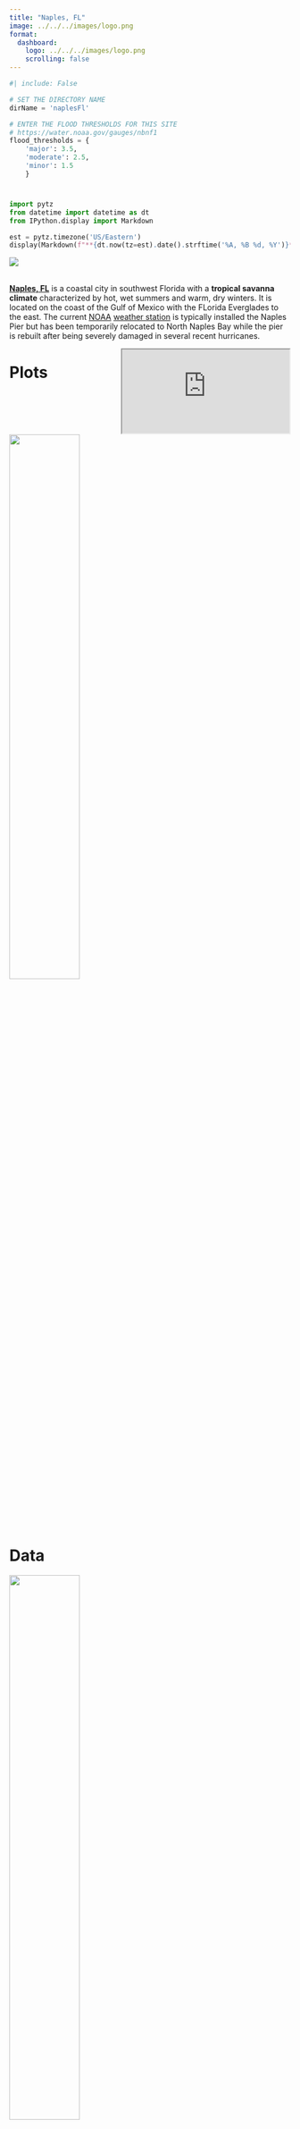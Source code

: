 ```yaml
---
title: "Naples, FL"
image: ../../../images/logo.png
format:
  dashboard:
    logo: ../../../images/logo.png
    scrolling: false
---
```


```python
#| include: False

# SET THE DIRECTORY NAME
dirName = 'naplesFl'

# ENTER THE FLOOD THRESHOLDS FOR THIS SITE
# https://water.noaa.gov/gauges/nbnf1
flood_thresholds = {
    'major': 3.5,
    'moderate': 2.5,
    'minor': 1.5
    }
```

# {.sidebar}

```python
import pytz
from datetime import datetime as dt
from IPython.display import Markdown

est = pytz.timezone('US/Eastern')
display(Markdown(f"**{dt.now(tz=est).date().strftime('%A, %B %d, %Y')}**<br>"))

```

::: {.card}
![](../../../images/logo.png){scale="75%"}
:::

<br>
[**Naples, FL**](https://en.wikipedia.org/wiki/Naples,_Florida){target="_blank"} is a coastal city in southwest Florida with a **tropical savanna climate** characterized by hot, wet summers and warm, dry winters. It is located on the coast of the Gulf of Mexico with the FLorida Everglades to the east. The current [NOAA](https://www.noaa.gov){target="_blank"} [weather station](https://tidesandcurrents.noaa.gov/waterlevels.html?id=8725114){target="_blank"} is typically installed the Naples Pier but has been temporarily relocated to North Naples Bay while the pier is rebuilt after being severely damaged in several recent hurricanes.

<iframe src="https://www.google.com/maps/embed?pb=!1m14!1m12!1m3!1d114610.90400720038!2d-81.8769408474603!3d26.144883561987392!2m3!1f0!2f0!3f0!3m2!1i1024!2i768!4f13.1!5e0!3m2!1sen!2sus!4v1729823805876!5m2!1sen!2sus" align="right" allowfullscreen="" loading="lazy" referrerpolicy="no-referrer-when-downgrade"></iframe>

# Plots

![](../../../images/coming-soon.png){fig-alt="Coming soon sign" width="50%" fig-align="center"}

# Data

![](../../../images/coming-soon.png){fig-alt="Coming soon sign" width="50%" fig-align="center"}
